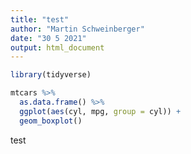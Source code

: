 ```yaml
---
title: "test"
author: "Martin Schweinberger"
date: "30 5 2021"
output: html_document
---
```


```r
library(tidyverse)
```

```r
mtcars %>%
  as.data.frame() %>%
  ggplot(aes(cyl, mpg, group = cyl)) +
  geom_boxplot()
```


test
